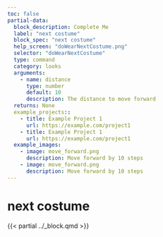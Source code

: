 ```yaml
---
toc: false
partial-data:
  block_description: Complete Me
  label: "next costume"
  block_spec: "next costume"
  help_screen: "doWearNextCostume.png"
  selector: "doWearNextCostume"
  type: command
  category: looks
  arguments:
    - name: distance
      type: number
      default: 10
      description: The distance to move forward
  returns: None
  example_projects::
    - title: Example Project 1
      url: https://example.com/project1
    - title: Example Project 1
      url: https://example.com/project1
  example_images:
    - image: move_forward.png
      description: Move forward by 10 steps
    - image: move_forward.png
      description: Move forward by 10 steps
---
```


# next costume {.unnumbered}

{{< partial ../_block.qmd >}}
